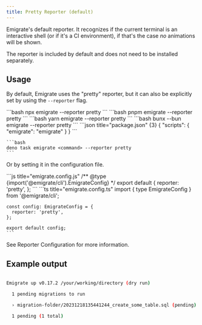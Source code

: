 ```yaml
---
title: Pretty Reporter (default)
---
```



Emigrate's default reporter. It recognizes if the current terminal is an interactive shell (or if it's a CI environment), if that's the case _no_ animations will be shown.

The reporter is included by default and does not need to be installed separately.

## Usage

By default, Emigrate uses the "pretty" reporter, but it can also be explicitly set by using the <Link href="/cli/up/#-r---reporter-name">`--reporter`</Link> flag.

<Tabs>
  <TabItem label="npm">
    ```bash
    npx emigrate <command> --reporter pretty
    ```
  </TabItem>
  <TabItem label="pnpm">
    ```bash
    pnpm emigrate <command> --reporter pretty
    ```
  </TabItem>
  <TabItem label="yarn">
    ```bash
    yarn emigrate <command> --reporter pretty
    ```
  </TabItem>
  <TabItem label="bun">
    ```bash
    bunx --bun emigrate <command> --reporter pretty
    ```
  </TabItem>
  <TabItem label="deno">
    ```json title="package.json" {3}
    {
      "scripts": {
        "emigrate": "emigrate"
      }
    }
    ```

    ```bash
    deno task emigrate <command> --reporter pretty
    ```
  </TabItem>
</Tabs>

Or by setting it in the configuration file.

<Tabs>
  <TabItem label="JavaScript">
    ```js title="emigrate.config.js"
    /** @type {import('@emigrate/cli').EmigrateConfig} */
    export default {
      reporter: 'pretty',
    };
    ```
  </TabItem>
  <TabItem label="TypeScript">
    ```ts title="emigrate.config.ts"
    import { type EmigrateConfig } from '@emigrate/cli';

    const config: EmigrateConfig = {
      reporter: 'pretty',
    };

    export default config;
    ```
  </TabItem>
</Tabs>

See <Link href="/reference/configuration/#reporter">Reporter Configuration</Link> for more information.

## Example output

```bash

Emigrate up v0.17.2 /your/working/directory (dry run)

  1 pending migrations to run

  › migration-folder/20231218135441244_create_some_table.sql (pending)

  1 pending (1 total)

```
